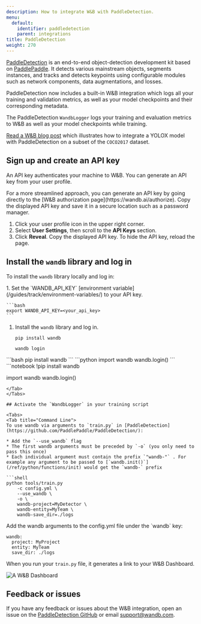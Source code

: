 ```yaml
---
description: How to integrate W&B with PaddleDetection.
menu:
  default:
    identifier: paddledetection
    parent: integrations
title: PaddleDetection
weight: 270
---
```


<Card title="Try in Colab" href="https://colab.research.google.com/drive/1ywdzcZKPmynih1GuGyCWB4Brf5Jj7xRY?usp=sharing" icon="python"/>

[PaddleDetection](https://github.com/PaddlePaddle/PaddleDetection) is an end-to-end object-detection development kit based on [PaddlePaddle](https://github.com/PaddlePaddle/Paddle). It detects various mainstream objects, segments instances, and tracks and detects keypoints using configurable modules such as network components, data augmentations, and losses.

PaddleDetection now includes a built-in W&B integration which logs all your training and validation metrics, as well as your model checkpoints and their corresponding metadata.

The PaddleDetection `WandbLogger` logs your training and evaluation metrics to W&B as well as your model checkpoints while training.

[Read a W&B blog post](https://wandb.ai/manan-goel/PaddleDetectionYOLOX/reports/Object-Detection-with-PaddleDetection-and-W-B--VmlldzoyMDU4MjY0) which illustrates how to integrate a YOLOX model with PaddleDetection on a subset of the `COCO2017` dataset.

## Sign up and create an API key

An API key authenticates your machine to W&B. You can generate an API key from your user profile.

<Note>
For a more streamlined approach, you can generate an API key by going directly to the [W&B authorization page](https://wandb.ai/authorize). Copy the displayed API key and save it in a secure location such as a password manager.
</Note>

1. Click your user profile icon in the upper right corner.
1. Select **User Settings**, then scroll to the **API Keys** section.
1. Click **Reveal**. Copy the displayed API key. To hide the API key, reload the page.

## Install the `wandb` library and log in

To install the `wandb` library locally and log in:

<Tabs>
<Tab title="Command Line">
1. Set the `WANDB_API_KEY` [environment variable](/guides/track/environment-variables/) to your API key.

    ```bash
    export WANDB_API_KEY=<your_api_key>
    ```

1. Install the `wandb` library and log in.



    ```shell
    pip install wandb

    wandb login
    ```
</Tab>
<Tab title="Python">
```bash
pip install wandb
```
```python
import wandb
wandb.login()
```
</Tab>
<Tab title="Python notebook">
```notebook
!pip install wandb

import wandb
wandb.login()
```
</Tab>
</Tabs>

## Activate the `WandbLogger` in your training script

<Tabs>
<Tab title="Command Line">
To use wandb via arguments to `train.py` in [PaddleDetection](https://github.com/PaddlePaddle/PaddleDetection/):

* Add the `--use_wandb` flag
* The first wandb arguments must be preceded by `-o` (you only need to pass this once)
* Each individual argument must contain the prefix `"wandb-"` . For example any argument to be passed to [`wandb.init()`](/ref/python/functions/init) would get the `wandb-` prefix

```shell
python tools/train.py 
    -c config.yml \ 
    --use_wandb \
    -o \ 
    wandb-project=MyDetector \
    wandb-entity=MyTeam \
    wandb-save_dir=./logs
```
</Tab>
<Tab title="`config.yml`">
Add the wandb arguments to the config.yml file under the `wandb` key:

```
wandb:
  project: MyProject
  entity: MyTeam
  save_dir: ./logs
```

When you run your `train.py` file, it generates a link to your W&B Dashboard.

<Frame>
    <img src="/images/integrations/paddledetection_wb_dashboard.png" alt="A W&B Dashboard"  />
</Frame>
</Tab>
</Tabs>

## Feedback or issues

If you have any feedback or issues about the W&B integration, open an issue on the [PaddleDetection GitHub](https://github.com/PaddlePaddle/PaddleDetection) or email <a href="mailto:support@wandb.com">support@wandb.com</a>.